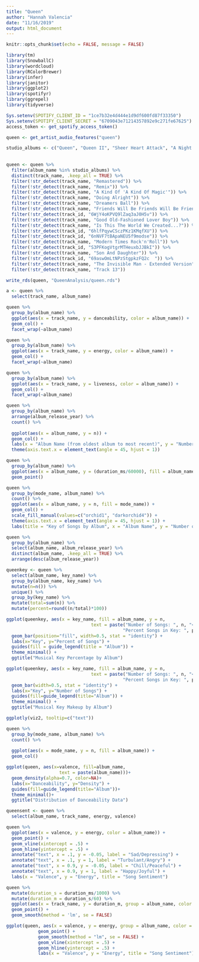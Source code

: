 ```yaml
---
title: "Queen"
author: "Hannah Valencia"
date: "11/16/2019"
output: html_document
---
```


```r
knitr::opts_chunk$set(echo = FALSE, message = FALSE)

library(tm)
library(SnowballC)
library(wordcloud)
library(RColorBrewer)
library(infer)
library(janitor)
library(ggplot2)
library(spotifyr)
library(ggrepel)
library(tidyverse)
```

```r
Sys.setenv(SPOTIFY_CLIENT_ID = "1ce7b32e4d444e1d9df600fd87f33350")  
Sys.setenv(SPOTIFY_CLIENT_SECRET = "6709043e71214357892e9c271fe67625")  
access_token <- get_spotify_access_token()
```

```r
queen <- get_artist_audio_features("queen")
```

```r
studio_albums <- c("Queen", "Queen II", "Sheer Heart Attack", "A Night At The Opera", "A Day At The Races", "News Of The World", "Jazz", "The Game", "Flash Gordon", "Hot Space", "The Works", "A Kind Of Magic", "The Miracle", "Innuendo", "Made In Heaven")
  
  
queen <- queen %>%
  filter(album_name %in% studio_albums) %>%
  distinct(track_name, .keep_all = TRUE) %>%
  filter(!str_detect(track_name, "Remastered")) %>%
  filter(!str_detect(track_name, "Remix")) %>%
  filter(!str_detect(track_name, "A Kind Of 'A Kind Of Magic'")) %>%
  filter(!str_detect(track_name, "Doing Alright")) %>%
  filter(!str_detect(track_name, "Dreamers Ball")) %>% 
  filter(!str_detect(track_name, "Friends Will Be Friends Will Be Friends")) %>%
  filter(!str_detect(track_id, "6WjY4oKPVQ9lZaq3aJ0H5v")) %>%
  filter(!str_detect(track_name, "Good Old-Fashioned Lover Boy")) %>%
  filter(!str_detect(track_name, "Is This The World We Created...?")) %>%
  filter(!str_detect(track_id, "6hlfPqywCSczPKz1KMqfXU")) %>%
  filter(!str_detect(track_id, "6nNVF7tBApaNEU5f9modse")) %>%
  filter(!str_detect(track_name, "Modern Times Rock'n'Roll")) %>%
  filter(!str_detect(track_id, "S3PFKogVtgrMTHeuxbJJBkI")) %>%
  filter(!str_detect(track_name, "Son And Daughter")) %>%
  filter(!str_detect(track_id, "69aswOmLtNPzStgpkzFQ2c	")) %>%
  filter(!str_detect(track_name, "The Invisible Man - Extended Version")) %>%
  filter(!str_detect(track_name, "Track 13"))

write_rds(queen, "QueenAnalysis/queen.rds")
```

```r
a <- queen %>%
  select(track_name, album_name)
```

```r
queen %>%
  group_by(album_name) %>%
  ggplot(aes(x = track_name, y = danceability, color = album_name)) +
  geom_col() +
  facet_wrap(~album_name)
```
```r
queen %>%
  group_by(album_name) %>%
  ggplot(aes(x = track_name, y = energy, color = album_name)) +
  geom_col() +
  facet_wrap(~album_name)
```
```r
queen %>%
  group_by(album_name) %>%
  ggplot(aes(x = track_name, y = liveness, color = album_name)) +
  geom_col() +
  facet_wrap(~album_name)
```

```r
queen %>%
  group_by(album_name) %>%
  arrange(album_release_year) %>%
  count() %>%
  
  ggplot(aes(x = album_name, y = n)) +
  geom_col() +
  labs(x = "Album Name (from oldest album to most recent)", y = "Number of Tracks", title = "Number of Tracks Per Studio Album", subtitle = "How has the number of songs per album changed over the years?") +
  theme(axis.text.x = element_text(angle = 45, hjust = 1))
```

```r
queen %>%
  group_by(album_name) %>%
  ggplot(aes(x = album_name, y = (duration_ms/60000), fill = album_name)) +
  geom_point()

```



```r
queen %>%
  group_by(mode_name, album_name) %>%
  count() %>%
  ggplot(aes(x = album_name, y = n, fill = mode_name)) +
  geom_col() +
  scale_fill_manual(values=c("orchid1", "darkorchid4")) +
  theme(axis.text.x = element_text(angle = 45, hjust = 1)) +
  labs(title = "Key of Songs by Album", x = "Album Name", y = "Number of Songs", fill = "Mode")
```

```r
queen %>%
  group_by(album_name) %>%
  select(album_name, album_release_year) %>%
  distinct(album_name, .keep_all = TRUE) %>%
  arrange(desc(album_release_year))
```


```r
queenkey <- queen %>%
  select(album_name, key_name) %>%
  group_by(album_name, key_name) %>%
  mutate(n=n()) %>%
  unique() %>%
  group_by(key_name) %>%
  mutate(total=sum(n)) %>%
  mutate(percent=round((n/total)*100))
```

```r
ggplot(queenkey, aes(x = key_name, fill = album_name, y = n, 
                                text = paste("Number of Songs: ", n, "<br>",
                                            "Percent Songs in Key: ", percent, "%"))) +
  geom_bar(position="fill", width=0.5, stat = "identity") +
  labs(x="Key", y="Percent of Songs") +
  guides(fill = guide_legend(title = "Album")) +
  theme_minimal() +
  ggtitle("Musical Key Percentage by Album")
```



```r
ggplot(queenkey, aes(x = key_name, fill = album_name, y = n, 
                                text = paste("Number of Songs: ", n, "<br>",
                                            "Percent Songs in Key: ", percent, "%"))) +
  geom_bar(width=0.5, stat = "identity") +
  labs(x="Key", y="Number of Songs") +
  guides(fill=guide_legend(title="Album")) +
  theme_minimal() +
  ggtitle("Musical Key Makeup by Album")
```



```r
ggplotly(viz2, tooltip=c("text"))
```






```r
queen %>%
  group_by(mode_name, album_name) %>%
  count() %>%
  
  ggplot(aes(x = mode_name, y = n, fill = album_name)) +
  geom_col()
```
```r
ggplot(queen, aes(x=valence, fill=album_name,
                    text = paste(album_name)))+
  geom_density(alpha=0.7, color=NA)+
  labs(x="Danceability", y="Density") +
  guides(fill=guide_legend(title="Album"))+
  theme_minimal()+
  ggtitle("Distribution of Danceability Data")
```



```r
queensent <- queen %>%
  select(album_name, track_name, energy, valence)
```


```r
queen %>%
  ggplot(aes(x = valence, y = energy, color = album_name)) +
  geom_point() +
  geom_vline(xintercept = .5) +
  geom_hline(yintercept = .5) +
  annotate("text", x = .1, y = -0.05, label = "Sad/Depressing") +
  annotate("text", x = .1, y = 1, label = "Turbulant/Angry") +
  annotate("text", x = 0.9, y = -0.05, label = "Chill/Peaceful") +
  annotate("text", x = 0.9, y = 1, label = "Happy/Joyful") +
  labs(x = "Valence", y = "Energy", title = "Song Sentiment")
```


```r
queen %>%
  mutate(duration_s = duration_ms/1000) %>%
  mutate(duration_m = duration_s/60) %>%
  ggplot(aes(x = track_name, y = duration_m, group = album_name, color = album_name)) +
  geom_point() +
  geom_smooth(method = 'lm', se = FALSE)
```

```r
ggplot(queen, aes(x = valence, y = energy, group = album_name, color = album_name)) +
            geom_point() +
            geom_smooth(method = "lm", se = FALSE) +
            geom_vline(xintercept = .5) +
            geom_hline(yintercept = .5) +
            labs(x = "Valence", y = "Energy", title = "Song Sentiment")
```












